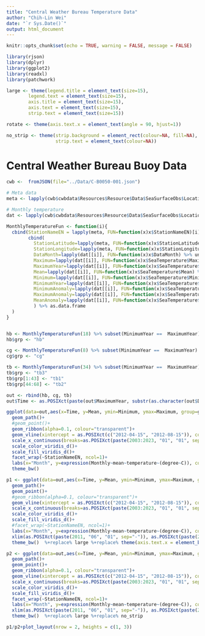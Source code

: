 ```yaml
---
title: "Central Weather Bureau Temperature Data"
author: "Chih-Lin Wei"
date: "`r Sys.Date()`"
output: html_document
---
```


```r
knitr::opts_chunk$set(echo = TRUE, warning = FALSE, message = FALSE)
```

```r
library(rjson)
library(dplyr)
library(ggplot2)
library(readxl)
library(patchwork)

large <- theme(legend.title = element_text(size=15),
        legend.text = element_text(size=15),
        axis.title = element_text(size=15),
        axis.text = element_text(size=15),
        strip.text = element_text(size=15))

rotate <- theme(axis.text.x = element_text(angle = 90, hjust=1))

no_strip <- theme(strip.background = element_rect(colour=NA, fill=NA),
                  strip.text = element_text(colour=NA))
```

# Central Weather Bureau Buoy Data

```r
cwb <-  fromJSON(file="../Data/C-B0050-001.json")

# Meta data 
meta <- lapply(cwb$cwbdata$Resources$Resource$Data$SeaSurfaceObs$Location, FUN=function(x)x[[1]])

# Monthly temperature
dat <- lapply(cwb$cwbdata$Resources$Resource$Data$SeaSurfaceObs$Location, FUN=function(x)x[[2]]$Monthly)

MonthlyTemperatureFun <- function(i){
  cbind(StationNameEN = lapply(meta, FUN=function(x)x$StationNameEN)[i] %>% as.character %>% as.factor,
        cbind(
          StationLatitude=lapply(meta, FUN=function(x)x$StationLatitude)[i] %>% as.numeric,
          StationLongitude=lapply(meta, FUN=function(x)x$StationLongitude)[i] %>% as.numeric,
          DataMonth=lapply(dat[[i]], FUN=function(x)x$DataMonth) %>% unlist %>% as.numeric,
          Maximum=lapply(dat[[i]], FUN=function(x)x$SeaTemperature$Maximum) %>% unlist %>% as.numeric,
          MaximumYear=lapply(dat[[i]], FUN=function(x)x$SeaTemperature$MaximumYear) %>% unlist %>% as.numeric,
          Mean=lapply(dat[[i]], FUN=function(x)x$SeaTemperature$Mean) %>% unlist %>% as.numeric,
          Minimum=lapply(dat[[i]], FUN=function(x)x$SeaTemperature$Minimum) %>% unlist %>% as.numeric,
          MinimumYear=lapply(dat[[i]], FUN=function(x)x$SeaTemperature$MinimumYear) %>% unlist %>% as.numeric,
          MinimumAnomaly=lapply(dat[[i]], FUN=function(x)x$SeaTemperature$MinimumAnomaly) %>% unlist %>% as.numeric,
          MaximumAnomaly=lapply(dat[[i]], FUN=function(x)x$SeaTemperature$MaximumAnomaly) %>% unlist %>% as.numeric,
          MeanAnomaly=lapply(dat[[i]], FUN=function(x)x$SeaTemperature$MeanAnomaly) %>% unlist %>% as.numeric
          ) %>% as.data.frame
  )
}


hb <- MonthlyTemperatureFun(18) %>% subset(MinimumYear ==  MaximumYear)
hb$grp <- "hb"

cg <- MonthlyTemperatureFun(8) %>% subset(MinimumYear ==  MaximumYear)
cg$grp <- "cg"

tb <- MonthlyTemperatureFun(34) %>% subset(MinimumYear ==  MaximumYear)
tb$grp <- "tb3"
tb$grp[1:43] <- "tb1"
tb$grp[44:68] <- "tb2"

out <- rbind(hb, cg, tb) 
out$Time <- as.POSIXct(paste(out$MaximumYear, substr(as.character(out$DataMonth+1000), 3, 4), "15", sep="-"))
```

```r
ggplot(data=out,aes(x=Time, y=Mean, ymin=Minimum, ymax=Maximum, group=grp))+
  geom_path()+
  #geom_point()+
  geom_ribbon(alpha=0.1, colour="transparent")+
  geom_vline(xintercept = as.POSIXct(c("2012-04-15", "2012-08-15")), colour="red", linetype=2)+
  scale_x_continuous(breaks=as.POSIXct(paste(2003:2023, "01", "01", sep="-")), labels=2003:2023)+
  scale_color_viridis_d()+
  scale_fill_viridis_d()+
  facet_wrap(~StationNameEN, ncol=1)+
  labs(x="Month", y=expression(Monthly~mean~temperature~(degree~C)), colour="Buoy", fill="Buoy")+
  theme_bw() 
```

```r
p1 <- ggplot(data=out,aes(x=Time, y=Mean, ymin=Minimum, ymax=Maximum, group=grp, colour=StationNameEN, fill=StationNameEN))+
  geom_path()+
  geom_point()+
  #geom_ribbon(alpha=0.1, colour="transparent")+
  geom_vline(xintercept = as.POSIXct(c("2012-04-15", "2012-08-15")), colour="red", linetype=2)+
  scale_x_continuous(breaks=as.POSIXct(paste(2003:2023, "01", "01", sep="-")), labels=2003:2023)+
  scale_color_viridis_d()+
  scale_fill_viridis_d()+
  #facet_wrap(~StationNameEN, ncol=1)+
  labs(x="Month", y=expression(Monthly~mean~temperature~(degree~C)), colour="Buoy", fill="Buoy", title="A")+
  xlim(as.POSIXct(paste(2011, "06", "01", sep="-")), as.POSIXct(paste(2013, "07", "31", sep="-")))+
  theme_bw()  %+replace% large %+replace% theme(axis.text.x = element_blank(), axis.title.x = element_blank())
```

```r
p2 <- ggplot(data=out,aes(x=Time, y=Mean, ymin=Minimum, ymax=Maximum, group=grp, colour=StationNameEN, fill=StationNameEN))+
  geom_path()+
  geom_point()+
  geom_ribbon(alpha=0.1, colour="transparent")+
  geom_vline(xintercept = as.POSIXct(c("2012-04-15", "2012-08-15")), colour="red", linetype=2)+
  scale_x_continuous(breaks=as.POSIXct(paste(2003:2023, "01", "01", sep="-")), labels=2003:2023)+
  scale_color_viridis_d()+
  scale_fill_viridis_d()+
  facet_wrap(~StationNameEN, ncol=1)+
  labs(x="Month", y=expression(Monthly~mean~temperature~(degree~C)), colour="Buoy", fill="Buoy", title="B")+
  xlim(as.POSIXct(paste(2011, "06", "01", sep="-")), as.POSIXct(paste(2013, "07", "31", sep="-")))+
  theme_bw()  %+replace% large %+replace% no_strip
```

```r
p1/p2+plot_layout(nrow = 2, heights = c(1, 3))
```

